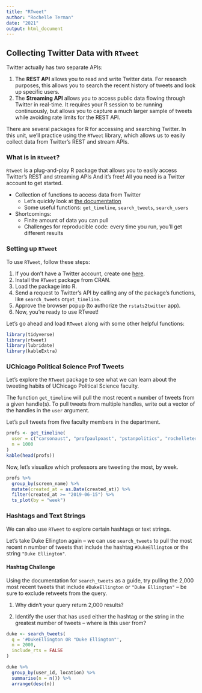 ```yaml
---
title: "RTweet"
author: "Rochelle Terman"
date: "2021"
output: html_document
---
```



## Collecting Twitter Data with `RTweet`

Twitter actually has two separate APIs:

1. The __REST API__ allows you to read and write Twitter data. For research purposes, this allows you to search the recent history of tweets and look up specific users.
2. The __Streaming API__ allows you to access public data flowing through Twitter in real-time. It requires your R session to be running continuously, but allows you to capture a much larger sample of tweets while avoiding rate limits for the REST API.

There are several packages for R for accessing and searching Twitter. In this unit, we'll practice using the `RTweet` library, which allows us to easily collect data from Twitter's REST and stream APIs.

### What is in `Rtweet`?

`Rtweet` is a plug-and-play R package that allows you to easily access Twitter's REST and streaming APIs
And it's free! All you need is a Twitter account to get started.

* Collection of functions to access data from Twitter
    * Let's quickly look at [the documentation](https://cran.r-project.org/web/packages/rtweet/rtweet.pdf) 
    * Some useful functions: `get_timeline`, `search_tweets`, `search_users`
    
* Shortcomings:
    * Finite amount of data you can pull
    * Challenges for reproducible code: every time you run, you’ll get different results

### Setting up `RTweet`

To use `RTweet`, follow these steps:

1. If you don't have a Twitter account, create one [here](https://twitter.com/i/flow/signup).
2. Install the `RTweet` package from CRAN.
2. Load the package into R.
3. Send a request to Twitter's API by calling any of the package's functions, like `search_tweets` or` get_timeline`.
4. Approve the browser popup (to authorize the `rstats2twitter` app).
5. Now, you're ready to use RTweet!

Let's go ahead and load `RTweet` along with some other helpful functions:

```r
library(tidyverse)
library(rtweet)
library(lubridate)
library(kableExtra)
```

### UChicago Political Science Prof Tweets

Let's explore the `RTweet` package to see what we can learn about the tweeting habits of UChicago Political Science faculty.

The function `get_timeline` will pull the most recent `n` number of tweets from a given handle(s). To pull tweets from multiple handles, write out a vector of the handles in the `user` argument.

Let's pull tweets from five faculty members in the department.

```r
profs <- get_timeline(
  user = c("carsonaust", "profpaulpoast", "pstanpolitics", "rochelleterman", "bobbygulotty"),
  n = 1000
)
kable(head(profs))
```

Now, let's visualize which professors are tweeting the most, by week.

```r
profs %>%
  group_by(screen_name) %>%
  mutate(created_at = as.Date(created_at)) %>%
  filter(created_at >= "2019-06-15") %>%
  ts_plot(by = "week")
```


### Hashtags and Text Strings

We can also use `RTweet` to explore certain hashtags or text strings.

Let's take Duke Ellington again -- we can use `search_tweets` to pull the most recent n number of tweets that include the hashtag `#DukeEllington` or the string `"Duke Ellington"`.

#### Hashtag Challenge {-}

Using the documentation for `search_tweets` as a guide, try pulling the 2,000 most recent tweets that include `#DukeEllington` or `"Duke Ellington"` -- be sure to exclude retweets from the query.

1. Why didn't your query return 2,000 results?

2. Identify the user that has used either the hashtag or the string in the greatest number of tweets -- where is this user from?

```r
duke <- search_tweets(
  q = '#DukeEllington OR "Duke Ellington"',
  n = 2000,
  include_rts = FALSE
)

duke %>%
  group_by(user_id, location) %>%
  summarise(n = n()) %>%
  arrange(desc(n))
```

